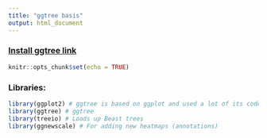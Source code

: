 ```yaml
---
title: "ggtree basis"
output: html_document
---
```


### [Install ggtree link](https://bioconductor.org/packages/release/bioc/html/ggtree.html#:~:text='ggtree'%20extends%20the%20'ggplot2,structures%20with%20their%20annotation%20data.)

```r
knitr::opts_chunk$set(echo = TRUE)
```

### Libraries:

```r

library(ggplot2) # ggtree is based on ggplot and used a lot of its code
library(ggtree) # ggtree
library(treeio) # Loads up Beast trees
library(ggnewscale) # For adding new heatmaps (annotations)

```



```r


```



```r


```


